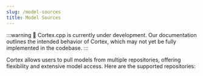```yaml
---
slug: /model-sources
title: Model Sources
---
```



:::warning
🚧 Cortex.cpp is currently under development. Our documentation outlines the intended behavior of Cortex, which may not yet be fully implemented in the codebase.
:::

Cortex allows users to pull models from multiple repositories, offering flexibility and extensive model access. Here are the supported repositories:

<DocCardList />
